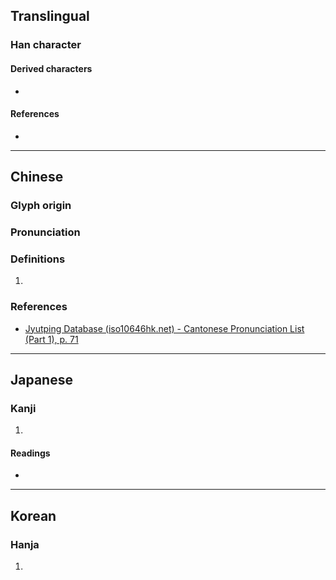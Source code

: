 {{character info}}
==Translingual==

===Han character===
{{Han char|rn=18|rad=刀|as=09|sn=11|four=72200|canj=SGLN|ids=⿰屋刂}}

====Derived characters====
* {{l|mul|[[𣼉]]}}

====References====
* {{Han ref|kx=0142.180|dkj=02092|dj=0322.040|hdz=10349.090|uh=526D|ud=21101|bh=D46A|bd=54378}}

----

==Chinese==
{{zh-forms}}

===Glyph origin===
{{Han etym}}

===Pronunciation===
{{zh-pron
|m=chuāng,wū
|c=uk1
|mc=y
|oc=y
|cat=
}}

===Definitions===
{{zh-hanzi}}

# {{rfdef|zh|sort=刀09}}

===References===
* [http://www.iso10646hk.net/jp/document/download.jsp Jyutping Database (iso10646hk.net) - Cantonese Pronunciation List (Part 1), p. 71]

----

==Japanese==

===Kanji===
{{ja-kanji|grade=|rs=刀09}}

# {{rfdef|ja|sort=刀09}} <!-- line may be deleted if/when POS headers are added -->

====Readings====
* {{ja-readings|on=[[おく]] (oku), [[あく]] (aku)|kun=[[つみする]] (tsumisuru)}}

----

==Korean==

===Hanja===
{{ko-hanja|hangeul=[[옥]], [[악]]|rv=ok, ak|mr=ok, ak}}

# {{rfdef|ko|sort=刀09}}